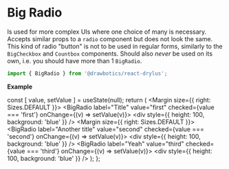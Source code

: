 


# Big Radio
Is used for more complex UIs where one choice of many is necessary. Accepts similar props to a `radio` component but does not look the same. This kind of radio "button" is not to be used in regular forms, similarly to the `BigCheckbox` and `Countbox` components. Should also _never_ be used on its own, i.e. you should have more than 1 `BigRadio`.

```jsx
import { BigRadio } from '@drawbotics/react-drylus';
```
__Example__

  const [ value, setValue ] = useState(null);
  return (
    <Playground component={BigRadio}>
      <Flex>
        <FlexItem flex>
          <Margin size={{ right: Sizes.DEFAULT }}>
            <BigRadio
              label="Title"
              value="first"
              checked={value === 'first'}
              onChange={(v) => setValue(v)}>
              <div style={{ height: 100, background: 'blue' }} />
            </BigRadio>
          </Margin>
        </FlexItem>
        <FlexItem flex>
          <Margin size={{ right: Sizes.DEFAULT }}>
            <BigRadio
              label="Another title"
              value="second"
              checked={value === 'second'}
              onChange={(v) => setValue(v)}>
              <div style={{ height: 100, background: 'blue' }} />
            </BigRadio>
          </Margin>
        </FlexItem>
        <FlexItem flex>
          <BigRadio
            label="Yeah"
            value="third"
            checked={value === 'third'}
            onChange={(v) => setValue(v)}>
            <div style={{ height: 100, background: 'blue' }} />
          </BigRadio>
        </FlexItem>
      </Flex>
    </Playground>
  );
};

<Wrapper />
